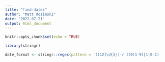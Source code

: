 ---
title: "find-dates"
author: "Matt Rosinski"
date: '2022-07-21'
output: html_document
---

```{r setup, include=FALSE}
knitr::opts_chunk$set(echo = TRUE)
```

```{r}
library(stringr)

date_format <- stringr::regex(pattern = '([12]\d{3}[-/ ](0[1-9]|1[0-2])[-/ ](0[1-9]|[12]\d|3[01]))')


```

